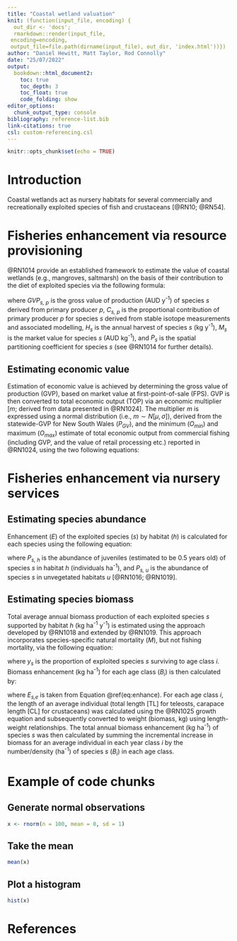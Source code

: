 ```yaml
---
title: "Coastal wetland valuation"
knit: (function(input_file, encoding) {
  out_dir <- 'docs';
  rmarkdown::render(input_file,
 encoding=encoding,
 output_file=file.path(dirname(input_file), out_dir, 'index.html'))})
author: "Daniel Hewitt, Matt Taylor, Rod Connolly"
date: "25/07/2022"
output: 
  bookdown::html_document2:
    toc: true
    toc_depth: 3
    toc_float: true
    code_folding: show
editor_options: 
  chunk_output_type: console
bibliography: reference-list.bib
link-citations: true
csl: custom-referencing.csl
---
```


```r
knitr::opts_chunk$set(echo = TRUE)
```

# Introduction

Coastal wetlands act as nursery habitats for several commercially and recreationally exploited species of fish and crustaceans [@RN10; @RN54].

# Fisheries enhancement via resource provisioning

@RN1014 provide an established framework to estimate the value of coastal wetlands (e.g., mangroves, saltmarsh) on the basis of their contribution to the diet of exploited species via the following formula: 

\begin{equation}
GVP_{s,p} = C_{s,p}\cdot H_s\cdot M_s\cdot P_s

(\#eq:trophic)
\end{equation}

where *GVP<sub>s, p</sub>* is the gross value of production (AUD y<sup>-1</sup>) of species *s* derived from primary producer *p*, *C<sub>s, p</sub>* is the proportional contribution of primary producer *p* for species *s* derived from stable isotope measurements and associated modelling, *H<sub>s</sub>* is the annual harvest of species *s* (kg y<sup>-1</sup>), *M<sub>s</sub>* is the market value for species *s* (AUD kg<sup>-1</sup>), and *P<sub>s</sub>* is the spatial partitioning coefficient for species *s* (see @RN1014 for further details).

## Estimating economic value

Estimation of economic value is achieved by determining the gross value of production (GVP), based on market value at first-point-of-sale (FPS). GVP is then converted to total economic output (TOP) via an economic multiplier [*m*; derived from data presented in @RN1024]. The multiplier *m* is expressed using a normal distribution (i.e., $m \sim N[\mu, \sigma]$), derived from the statewide-GVP for New South Wales (*P<sub>GV</sub>*), and the minimum (*O<sub>min</sub>*) and maximum (*O<sub>max</sub>*) estimate of total economic output from commercial fishing (including GVP, and the value of retail processing etc.) reported in @RN1024, using the two following equations:

\begin{equation}
\sigma = \frac{O_{max}-O_{min}}{6\cdot P_{GV}}

(\#eq:sigma)
\end{equation}

\begin{equation}
\mu = \frac{O_{max}}{P_{GV}}-3\sigma

(\#eq:mu)
\end{equation}

# Fisheries enhancement via nursery services

## Estimating species abundance 

Enhancement (*E*) of the exploited species (*s*) by habitat (*h*) is calculated for each species using the following equation:

\begin{equation}
E_{s,e} = (P_{s, h} - P_{s,u})

(\#eq:enhance)
\end{equation}

where *P<sub>s, h</sub>* is the abundance of juveniles (estimated to be 0.5 years old) of species *s* in habitat *h* (individuals ha<sup>-1</sup>), and *P<sub>s, u</sub>* is the abundance of species *s* in unvegetated habitats *u* [@RN1016; @RN1019].

## Estimating species biomass

Total average annual biomass production of each exploited species *s* supported by habitat *h* (kg ha<sup>-1</sup> y<sup>-1</sup>) is estimated using the approach developed by @RN1018 and extended by @RN1019. This approach incorporates species-specific natural mortality (*M*), but not fishing mortality, via the following equation:

\begin{equation}
y_{s,i} = e^{-Mi}

(\#eq:mortality)
\end{equation}

where *y<sub>s</sub>* is the proportion of exploited species *s* surviving to age class *i*. Biomass enhancement (kg ha<sup>-1</sup>) for each age class (*B<sub>i</sub>*) is then calculated by:

\begin{equation}
B_i = E_{s,e}\cdot e^{-M\cdot(i-0.5)}

(\#eq:class-enhance)
\end{equation}

where *E<sub>s,e</sub>* is taken from Equation \@ref(eq:enhance). For each age class *i*, the length of an average individual (total length [TL] for teleosts, carapace length [CL] for crustaceans) was calculated using the @RN1025 growth equation and subsequently converted to weight (biomass, kg) using length-weight relationships. The total annual biomass enhancement (kg ha<sup>-1</sup>) of species *s* was then calculated by summing the incremental increase in biomass for an average individual in each year class *i* by the number/density (ha<sup>-1</sup>) of species *s* (*B<sub>i</sub>*) in each age class.

# Example of code chunks
## Generate normal observations
```r
x <- rnorm(n = 100, mean = 0, sd = 1)
```

## Take the mean
```r
mean(x)
```

## Plot a histogram
```r
hist(x)
```


# References
